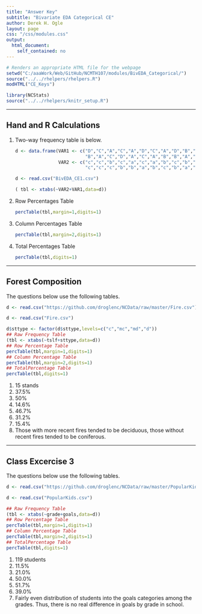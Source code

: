 ```yaml
---
title: "Answer Key"
subtitle: "Bivariate EDA Categorical CE"
author: Derek H. Ogle
layout: page
css: "/css/modules.css"
output:
  html_document:
    self_contained: no
---
```


```r
# Renders an appropriate HTML file for the webpage
setwd("C:/aaaWork/Web/GitHub/NCMTH107/modules/BivEDA_Categorical/")
source("../../rhelpers/rhelpers.R")
modHTML("CE_Keys")
```

```r
library(NCStats)
source("../../rhelpers/knitr_setup.R")
```

----

## Hand and R Calculations

<ol>
<li>Two-way frequency table is below.</li>
```r
d <- data.frame(VAR1 <- c("D","C","A","C","A","D","C","A","D","B","A","B",
                          "B","A","C","D","A","C","A","B","B","A","D","C","A","C","B","B"),
                VAR2 <- c("c","c","b","c","a","c","a","b","c","b","c","c","b","c","c",
                          "c","c","c","b","b","a","b","c","b","a","b","a","b"))
```
```r
d <- read.csv("BivEDA_CE1.csv")
```
```r
( tbl <- xtabs(~VAR2+VAR1,data=d))
```

<li>Row Percentages Table</li>
```r
percTable(tbl,margin=1,digits=1)
```

<li>Column Percentages Table</li>
```r
percTable(tbl,margin=2,digits=1)
```

<li>Total Percentages Table</li>
```r
percTable(tbl,digits=1)
```
</ol>

----

## Forest Composition

The questions below use the following tables.
```r
d <- read.csv("https://github.com/droglenc/NCData/raw/master/Fire.csv")
```
```r
d <- read.csv("Fire.csv")
```
```r
d$sttype <- factor(d$sttype,levels=c("c","mc","md","d"))
## Raw Frequency Table
(tbl <- xtabs(~tslf+sttype,data=d))
## Row Percentage Table
percTable(tbl,margin=1,digits=1)
## Column Percentage Table
percTable(tbl,margin=2,digits=1)
## TotalPercentage Table
percTable(tbl,digits=1)
```

1. 15 stands
1. 37.5%
1. 50%
1. 14.6%
1. 46.7%
1. 31.2%
1. 15.4%
1. Those with more recent fires tended to be deciduous, those without recent fires tended to be coniferous.

----

## Class Excercise 3

The questions below use the following tables.

```r
d <- read.csv("https://github.com/droglenc/NCData/raw/master/PopularKids.csv")
```
```r
d <- read.csv("PopularKids.csv")
```
```r
## Raw Frequency Table
(tbl <- xtabs(~grade+goals,data=d))
## Row Percentage Table
percTable(tbl,margin=1,digits=1)
## Column Percentage Table
percTable(tbl,margin=2,digits=1)
## TotalPercentage Table
percTable(tbl,digits=1)
```

1. 119 students
1. 11.5%
1. 21.0%
1. 50.0%
1. 51.7%
1. 39.0%
1. Fairly even distribution of students into the goals categories among the grades.  Thus, there is no real difference in goals by grade in school.
